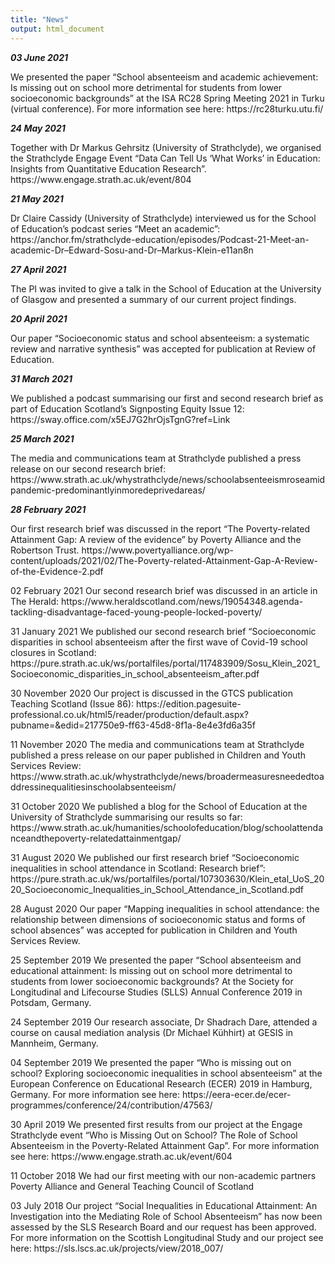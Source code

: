 ```yaml
---
title: "News"
output: html_document
---
```


***03 June 2021***

We presented the paper “School absenteeism and academic achievement: Is missing out on school more detrimental for students from lower socioeconomic backgrounds” at the ISA RC28 Spring Meeting 2021 in Turku (virtual conference). For more information see here: https://rc28turku.utu.fi/  

***24 May 2021***

Together with Dr Markus Gehrsitz (University of Strathclyde), we organised the Strathclyde Engage Event “Data Can Tell Us ‘What Works’ in Education: Insights from Quantitative Education Research”.
https://www.engage.strath.ac.uk/event/804  

***21 May 2021***

Dr Claire Cassidy (University of Strathclyde) interviewed us for the School of Education’s podcast series “Meet an academic”:
https://anchor.fm/strathclyde-education/episodes/Podcast-21-Meet-an-academic-Dr--Edward-Sosu-and-Dr--Markus-Klein-e11an8n  

***27 April 2021***

The PI was invited to give a talk in the School of Education at the University of Glasgow and presented a summary of our current project findings.  

***20 April 2021***

Our paper “Socioeconomic status and school absenteeism: a systematic review and narrative synthesis” was accepted for publication at Review of Education.  

***31 March 2021***

We published a podcast summarising our first and second research brief as part of Education Scotland’s Signposting Equity Issue 12:
https://sway.office.com/x5EJ7G2hrOjsTgnG?ref=Link


***25 March 2021***

The media and communications team at Strathclyde published a press release on our second research brief:
https://www.strath.ac.uk/whystrathclyde/news/schoolabsenteeismroseamidpandemic-predominantlyinmoredeprivedareas/

***28 February 2021***

Our first research brief was discussed in the report "The Poverty-related Attainment Gap: A review of the evidence" by Poverty Alliance and the Robertson Trust.
https://www.povertyalliance.org/wp-content/uploads/2021/02/The-Poverty-related-Attainment-Gap-A-Review-of-the-Evidence-2.pdf

02 February 2021
Our second research brief was discussed in an article in The Herald: 
https://www.heraldscotland.com/news/19054348.agenda-tackling-disadvantage-faced-young-people-locked-poverty/

31 January 2021
We published our second research brief “Socioeconomic disparities in school absenteeism after the first wave of Covid-19 school closures in Scotland:
https://pure.strath.ac.uk/ws/portalfiles/portal/117483909/Sosu_Klein_2021_Socioeconomic_disparities_in_school_absenteeism_after.pdf

30 November 2020
Our project is discussed in the GTCS publication Teaching Scotland (Issue 86):
https://edition.pagesuite-professional.co.uk/html5/reader/production/default.aspx?pubname=&edid=217750e9-ff63-45d8-8f1a-8e4e3fd6a35f

11 November 2020
The media and communications team at Strathclyde published a press release on our paper published in Children and Youth Services Review: https://www.strath.ac.uk/whystrathclyde/news/broadermeasuresneededtoaddressinequalitiesinschoolabsenteeism/

31 October 2020
We published a blog for the School of Education at the University of Strathclyde summarising our results so far: https://www.strath.ac.uk/humanities/schoolofeducation/blog/schoolattendanceandthepoverty-relatedattainmentgap/

31 August 2020
We published our first research brief “Socioeconomic inequalities in school attendance in Scotland: Research brief”: https://pure.strath.ac.uk/ws/portalfiles/portal/107303630/Klein_etal_UoS_2020_Socioeconomic_Inequalities_in_School_Attendance_in_Scotland.pdf

28 August 2020
Our paper “Mapping inequalities in school attendance: the relationship between dimensions of socioeconomic status and forms of school absences” was accepted for publication in Children and Youth Services Review.

25 September 2019
We presented the paper “School absenteeism and educational attainment: Is missing out on school more detrimental to students from lower socioeconomic backgrounds? At the Society for Longitudinal and Lifecourse Studies (SLLS) Annual Conference 2019 in Potsdam, Germany.

24 September 2019
Our research associate, Dr Shadrach Dare, attended a course on causal mediation analysis (Dr Michael Kühhirt) at GESIS in Mannheim, Germany. 

04 September 2019
We presented the paper “Who is missing out on school? Exploring socioeconomic inequalities in school absenteeism” at the European Conference on Educational Research (ECER) 2019 in Hamburg, Germany. For more information see here: https://eera-ecer.de/ecer-programmes/conference/24/contribution/47563/

30 April 2019
We presented first results from our project at the Engage Strathclyde event “Who is Missing Out on School? The Role of School Absenteeism in the Poverty-Related Attainment Gap”. For more information see here: https://www.engage.strath.ac.uk/event/604

11 October 2018
We had our first meeting with our non-academic partners Poverty Alliance and General Teaching Council of Scotland

03 July 2018
Our project “Social Inequalities in Educational Attainment: An Investigation into the Mediating Role of School Absenteeism” has now been assessed by the SLS Research Board and our request has been approved. For more information on the Scottish Longitudinal Study and our project see here: https://sls.lscs.ac.uk/projects/view/2018_007/

